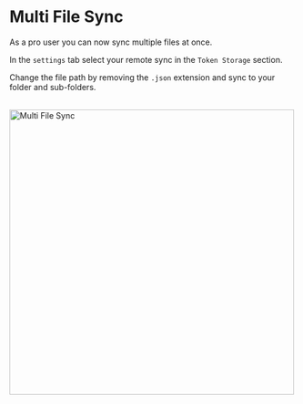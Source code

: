 # Multi File Sync

As a pro user you can now sync multiple files at once.

<ReactPlayer
  muted
  width="100%"
  height="auto"
  loop
  playing
  controls
  alt="multi-file sync"
  url="/multi-file.mov"
/>

In the `settings` tab select your remote sync in the `Token Storage` section.

Change the file path by removing the `.json` extension and sync to your folder and sub-folders.
<br/>
<br/>

<img src="/multi-file.png" alt="Multi File Sync" width="500"/>



